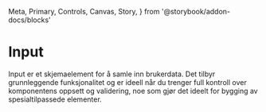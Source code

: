   Meta,
  Primary,
  Controls,
  Canvas,
  Story,
} from '@storybook/addon-docs/blocks'


<Meta of={InputStories} />

# Input

Input er et skjemaelement for å samle inn brukerdata. Det tilbyr grunnleggende funksjonalitet og er ideell når du trenger full kontroll over komponentens oppsett og validering, noe som gjør det ideelt for bygging av spesialtilpassede elementer.

<Primary />
<Controls />
